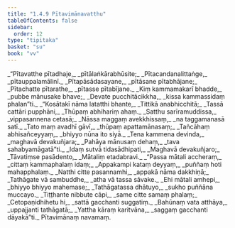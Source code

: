 ```yaml
---
title: "1.4.9 Pītavimānavatthu"
tableOfContents: false
sidebar:
  order: 12
type: "tipitaka"
basket: "su"
book: "vv"
---
```



<DynamicBreadcrumb />

<Division number="795" book="vv" bookNo="19" page="65">

<Paragraph number="632" type="verses" book="vv">
_“Pītavatthe pītadhaje,_  
_pītālaṅkārabhūsite;_  
_Pītacandanalittaṅge,_  
_pītauppalamālinī._  

</Paragraph>

</Division>
<Division number="796" book="vv" bookNo="19" page="65">

<Paragraph number="633" type="verses" book="vv">
_Pītapāsādasayane,_  
_pītāsane pītabhājane;_  
_Pītachatte pītarathe,_  
_pītasse pītabījane._  

</Paragraph>

</Division>
<Division number="797" book="vv" bookNo="19" page="66">

<Paragraph number="634" type="verses" book="vv">
_Kiṃ kammamakarī bhadde,_  
_pubbe mānusake bhave;_  
_Devate pucchitācikkha,_  
_kissa kammassidaṃ phalan”ti._  

</Paragraph>

</Division>
<Division number="798" book="vv" bookNo="19" page="66">

<Paragraph number="635" type="verses" book="vv">
_“Kosātakī nāma latatthi bhante,_  
_Tittikā anabhicchitā;_  
_Tassā cattāri pupphāni,_  
_Thūpaṃ abhihariṃ ahaṃ._  

</Paragraph>

</Division>
<Division number="799" book="vv" bookNo="19" page="66">

<Paragraph number="636" type="verses" book="vv">
_Satthu sarīramuddissa,_  
_vippasannena cetasā;_  
_Nāssa maggaṃ avekkhissaṃ,_  
_na taggamanasā satī._  

</Paragraph>

</Division>
<Division number="800" book="vv" bookNo="19" page="66">

<Paragraph number="637" type="verses" book="vv">
_Tato maṃ avadhī gāvī,_  
_thūpaṃ apattamānasaṃ;_  
_Tañcāhaṃ abhisañceyyaṃ,_  
_bhiyyo nūna ito siyā._  

</Paragraph>

</Division>
<Division number="801" book="vv" bookNo="19" page="66">

<Paragraph number="638" type="verses" book="vv">
_Tena kammena devinda,_  
_maghavā devakuñjara;_  
_Pahāya mānusaṃ dehaṃ,_  
_tava sahabyamāgatā”ti._  

</Paragraph>

</Division>
<Division number="802" book="vv" bookNo="19" page="66">

<Paragraph number="639" type="verses" book="vv">
_Idaṃ sutvā tidasādhipati,_  
_Maghavā devakuñjaro;_  
_Tāvatiṃse pasādento,_  
_Mātaliṃ etadabravi._  

</Paragraph>

</Division>
<Division number="803" book="vv" bookNo="19" page="66">

<Paragraph number="640" type="verses" book="vv">
_“Passa mātali accheraṃ,_  
_cittaṃ kammaphalaṃ idaṃ;_  
_Appakampi kataṃ deyyaṃ,_  
_puññaṃ hoti mahapphalaṃ._  

</Paragraph>

</Division>
<Division number="804" book="vv" bookNo="19" page="66">

<Paragraph number="641" type="verses" book="vv">
_Natthi citte pasannamhi,_  
_appakā nāma dakkhiṇā;_  
_Tathāgate vā sambuddhe,_  
_atha vā tassa sāvake._  

</Paragraph>

</Division>
<Division number="805" book="vv" bookNo="19" page="66">

<Paragraph number="642" type="verses" book="vv">
_Ehi mātali amhepi,_  
_bhiyyo bhiyyo mahemase;_  
_Tathāgatassa dhātuyo,_  
_sukho puññāna muccayo._  

</Paragraph>

</Division>
<Division number="806" book="vv" bookNo="19" page="66">

<Paragraph number="643" type="verses" book="vv">
_Tiṭṭhante nibbute cāpi,_  
_same citte samaṃ phalaṃ;_  
_Cetopaṇidhihetu hi,_  
_sattā gacchanti suggatiṃ._  

</Paragraph>

</Division>
<Division number="807" book="vv" bookNo="19" page="66">

<Paragraph number="644" type="verses" book="vv">
_Bahūnaṃ vata atthāya,_  
_uppajjanti tathāgatā;_  
_Yattha kāraṃ karitvāna,_  
_saggaṃ gacchanti dāyakā”ti._  


</Paragraph>
</Division>

<Paragraph number="645" type="center" book="vv">
Pītavimānaṃ navamaṃ.
</Paragraph>
